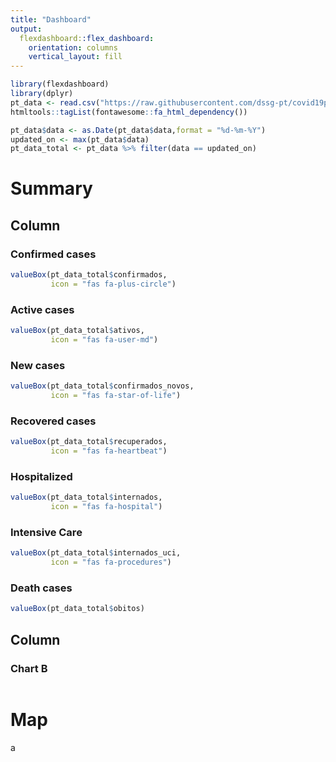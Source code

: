 ```yaml
---
title: "Dashboard"
output: 
  flexdashboard::flex_dashboard:
    orientation: columns
    vertical_layout: fill
---
```


```r
library(flexdashboard)
library(dplyr)
pt_data <- read.csv("https://raw.githubusercontent.com/dssg-pt/covid19pt-data/master/data.csv")
htmltools::tagList(fontawesome::fa_html_dependency())

```
```r
pt_data$data <- as.Date(pt_data$data,format = "%d-%m-%Y")
updated_on <- max(pt_data$data)
pt_data_total <- pt_data %>% filter(data == updated_on)

```

Summary {data-icon="ion-stats-bars"}
=====================================

Column {data-width=150}
-----------------------------------------------------------------------

### Confirmed cases {.value-box}

```r
valueBox(pt_data_total$confirmados,
         icon = "fas fa-plus-circle")
```

### Active cases {.value-box}

```r
valueBox(pt_data_total$ativos,
         icon = "fas fa-user-md")
```

### New cases {.value-box}

```r
valueBox(pt_data_total$confirmados_novos,
         icon = "fas fa-star-of-life")
```

### Recovered cases {.value-box}

```r
valueBox(pt_data_total$recuperados,
         icon = "fas fa-heartbeat")
```

### Hospitalized {.value-box}

```r
valueBox(pt_data_total$internados,
         icon = "fas fa-hospital")
```

### Intensive Care {.value-box}

```r
valueBox(pt_data_total$internados_uci,
         icon = "fas fa-procedures")
```

### Death cases {.value-box}

```r
valueBox(pt_data_total$obitos)
```

Column {data-width=425}
-----------------------------------------------------------------------

### Chart B

```r

```

Map {data-icon="far fa-map"}
=====================================


a